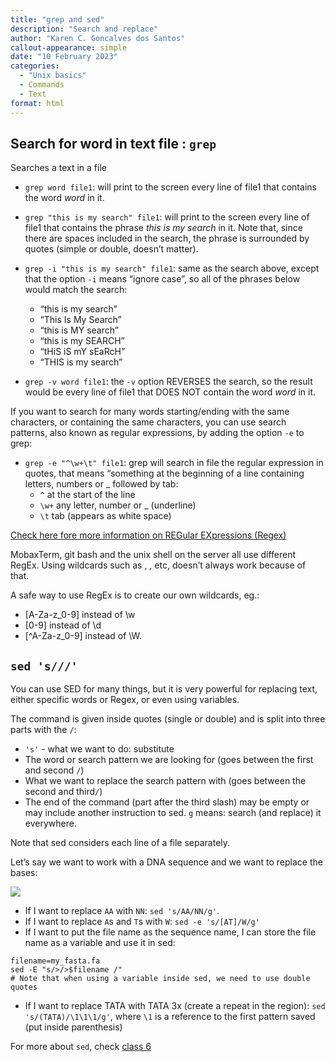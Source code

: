 ```yaml
---
title: "grep and sed"
description: "Search and replace"
author: "Karen C. Goncalves dos Santos"
callout-appearance: simple
date: "10 February 2023"
categories:
  - "Unix basics"
  - Commands
  - Text
format: html
---
```



## Search for word in text file : `grep`

Searches a text in a file

- `grep word file1`: will print to the screen every line of file1 that contains the word _word_ in it.


- `grep "this is my search" file1`: will print to the screen every line of file1 that contains the phrase _this is my search_ in it. Note that, since there are spaces included in the search, the phrase is surrounded by quotes (simple or double, doesn't matter). 


- `grep -i "this is my search" file1`: same as the search above, except that the option `-i` means "ignore case", so all of the phrases below would match the search:
  - "this is my search"
  - "This Is My Search"
  - "this is MY search"
  - "this is my SEARCH"
  - "tHiS iS mY sEaRcH"
  - "THIS is my search"
  
  
- `grep -v word file1`: the `-v` option REVERSES the search, so the result would be every line of file1 that DOES NOT contain the word _word_ in it. 

If you want to search for many words starting/ending with the same characters, or containing the same characters, you can use search patterns, also known as regular expressions, by adding the option `-e` to grep:

- `grep -e "^\w+\t" file1`: grep will search in file the regular expression in quotes, that means "something at the beginning of a line containing letters, numbers or _ followed by tab:
  - `^` at the start of the line
  - `\w+` any letter, number or _ (underline)
  - `\t` tab (appears as white space)
  
[Check here fore more information on REGular EXpressions (Regex)](https://cheatography.com/davechild/cheat-sheets/regular-expressions/)

:::.{callout-note}
MobaxTerm, git bash and the unix shell on the server all use different RegEx. Using wildcards such as \w, \d, \W [no alphanumeric character], etc, doesn't always work because of that. 

A safe way to use RegEx is to create our own wildcards, eg.:

  - [A-Za-z_0-9] instead of \\w
  - [0-9] instead of \\d
  - [^A-Za-z_0-9] instead of \\W.
:::


## `sed 's///'`

You can use SED for many things, but it is very powerful for replacing text, either specific words or Regex, or even using variables. 

The command is given inside quotes (single or double) and is split into three parts with the `/`:

- `'s'` - what we want to do: substitute
- The word or search pattern we are looking for (goes between the first and second `/`)
- What we want to replace the search pattern with (goes between the second and third`/`)
- The end of the command (part after the third slash) may be empty or may include another instruction to sed. `g` means: search (and replace) it everywhere.

Note that sed considers each line of a file separately. 

Let's say we want to work with a DNA sequence and we want to replace the bases:

![](https://i.sstatic.net/22N5fm.jpg)


- If I want to replace `AA` with `NN`: `sed 's/AA/NN/g'`.
- If I want to replace `A`s and `T`s with `W`: `sed -e 's/[AT]/W/g'`
- If I want to put the file name as the sequence name, I can store the file name as a variable and use it in sed: 

```
filename=my_fasta.fa
sed -E "s/>/>$filename /"
# Note that when using a variable inside sed, we need to use double quotes
```

- If I want to replace TATA with TATA 3x (create a repeat in the region): `sed 's/(TATA)/\1\1\1/g'`, where `\1` is a reference to the first pattern saved (put inside parenthesis)

For more about `sed`, check [class 6](/unix/Class6_SED/index.html)
